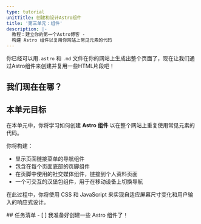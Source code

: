 ```yaml
---
type: tutorial
unitTitle: 创建和设计Astro组件
title: '第三单元：组件'
description: |-
  教程：建立你的第一个Astro博客 -
  构建 Astro 组件以复用你网站上常见元素的代码
---
```



你已经可以用`.astro` 和 `.md` 文件在你的网站上生成出整个页面了，现在让我们通过Astro组件来创建并复用一些HTML片段吧！

## 我们现在在哪？

<StackblitzIntro tree="withastro/blog-tutorial-demo/tree/unit-3/start"/>

## 本单元目标

在本单元中，你将学习如何创建 **Astro 组件** 以在整个网站上重复使用常见元素的代码。

你将构建：
- 显示页面链接菜单的导航组件
- 包含在每个页面底部的页脚组件
- 在页脚中使用的社交媒体组件，链接到个人资料页面
- 一个可交互的汉堡包组件，用于在移动设备上切换导航


在此过程中，你将使用 CSS 和 JavaScript 来实现自适应屏幕尺寸变化和用户输入的响应式设计。



<Box icon="check-list">
## 任务清单

<Checklist>
- [ ] 我准备好创建一些 Astro 组件了！
</Checklist>
</Box>
